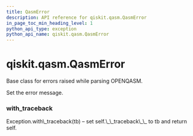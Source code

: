 ```yaml
---
title: QasmError
description: API reference for qiskit.qasm.QasmError
in_page_toc_min_heading_level: 1
python_api_type: exception
python_api_name: qiskit.qasm.QasmError
---
```


# qiskit.qasm.QasmError

<Class id="qiskit.qasm.QasmError" github="https://github.com/qiskit/qiskit/tree/stable/0.17/qiskit/qasm/exceptions.py" signature="QasmError(*msg)">
  Base class for errors raised while parsing OPENQASM.

  Set the error message.

  ### with\_traceback

  <Function id="qiskit.qasm.QasmError.with_traceback" name="with_traceback" signature="with_traceback()">
    Exception.with\_traceback(tb) – set self.\_\_traceback\_\_ to tb and return self.
  </Function>
</Class>

